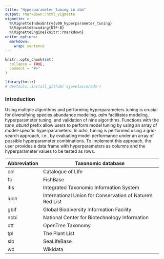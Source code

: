 ```yaml
---
title: "Hyperparameter tuning in abm"
output: rmarkdown::html_vignette
vignette: >
  %\VignetteIndexEntry{v00_hyperparameter_tuning}
  %\VignetteEncoding{UTF-8}
  %\VignetteEngine{knitr::rmarkdown}
editor_options: 
  markdown: 
    wrap: sentence
---
```


```r
knitr::opts_chunk$set(
  collapse = TRUE,
  comment = "#>"
)
```

```r
library(knitr)
# devtools::install_github('sjevelazco/adm')
```

### Introduction

Using multiple algorithms and performing hyperparameters tuning is crucial for diversifying species abundance modeling.
*adm* facilitates modeling, hyperparameter tuning, and validation of nine algorithms.
Functions with the *tune_abund* prefix allow users to perform model tuning by using an array of model-specific hyperparameters.
In *adm*, tuning is performed using a grid-search approach, i.e., by evaluating model performance under an array of possible hyperparameter combinations.
To implement this approach, the user provides a data frame with hyperparameters as columns and the hyperparameter values to be tested as rows.

| Abbreviation | Taxonomic database                                        |
|--------------|-----------------------------------------------------------|
| col          | Catalogue of Life                                         |
| fb           | FishBase                                                  |
| itis         | Integrated Taxonomic Information System                   |
| iucn         | International Union for Conservation of Nature's Red List |
| gbif         | Global Biodiversity Information Facility                  |
| ncbi         | National Center for Biotechnology Information             |
| ott          | OpenTree Taxonomy                                         |
| tpl          | The Plant List                                            |
| slb          | SeaLifeBase                                               |
| wd           | Wikidata                                                  |
